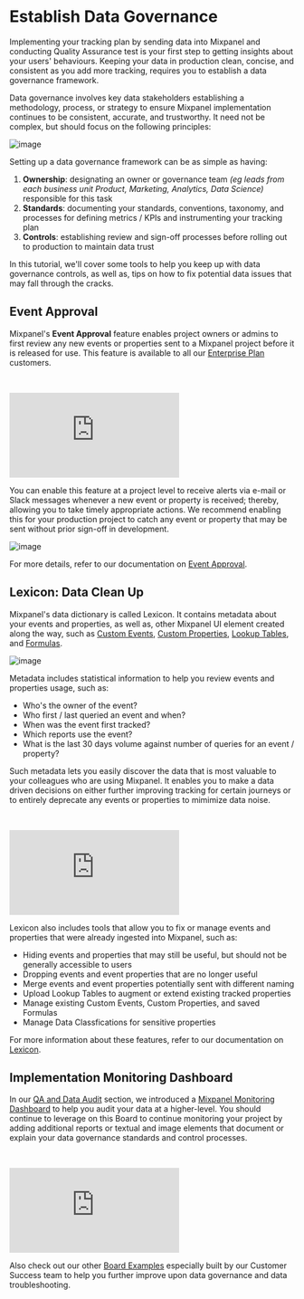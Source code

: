 # Establish Data Governance

Implementing your tracking plan by sending data into Mixpanel and conducting Quality Assurance test is your first step to getting insights about your users' behaviours. Keeping your data in production clean, concise, and consistent as you add more tracking, requires you to establish a data governance framework.

Data governance involves key data stakeholders establishing a methodology, process, or strategy to ensure Mixpanel implementation continues to be consistent, accurate, and trustworthy. It need not be complex, but should focus on the following principles:

![image](/tutorials/data-governance-principles.png "Data Governance Principles")

Setting up a data governance framework can be as simple as having:

1. **Ownership**: designating an owner or governance team *(eg leads from each business unit Product, Marketing, Analytics, Data Science)* responsible for this task
2. **Standards**: documenting your standards, conventions, taxonomy, and processes for defining metrics / KPIs and instrumenting your tracking plan
3. **Controls**: establishing review and sign-off processes before rolling out to production to maintain data trust

In this tutorial, we'll cover some tools to help you keep up with data governance controls, as well as, tips on how to fix potential data issues that may fall through the cracks.

## Event Approval

Mixpanel's **Event Approval** feature enables project owners or admins to first review any new events or properties sent to a Mixpanel project before it is released for use. This feature is available to all our [Enterprise Plan](https://mixpanel.com/settings/org/plan) customers.

<br />
<p style={{ position: 'relative', paddingBottom: '56.25%', height: 0, overflow: 'hidden' }}>
  <iframe src="https://www.youtube.com/embed/tVm9BYeuzPs?rel=0" title="Lexicon Overview and Data Clean Up" frameborder="0" webkitallowfullscreen="true" mozallowfullscreen="true" allowFullScreen style={{position: 'absolute', top: 0, left: 0, width: '100%', height: '100%'}}></iframe>
</p>

You can enable this feature at a project level to receive alerts via e-mail or Slack messages whenever a new event or property is received; thereby, allowing you to take timely appropriate actions. We recommend enabling this for your production project to catch any event or property that may be sent without prior sign-off in development.

![image](/tutorials/event-approval.png "Events Approval")

For more details, refer to our documentation on [Event Approval](/docs/data-governance/event-approval).

## Lexicon: Data Clean Up

Mixpanel's data dictionary is called Lexicon. It contains metadata about your events and properties, as well as, other Mixpanel UI element created along the way, such as [Custom Events](/docs/features/custom-events), [Custom Properties](/docs/features/custom-properties), [Lookup Tables](/docs/data-structure/lookup-tables), and [Formulas](/changelogs/2023-11-09-saved-formulas).

![image](/tutorials/events-metadata.png "Events Metadata")

Metadata includes statistical information to help you review events and properties usage, such as:

- Who's the owner of the event?
- Who first / last queried an event and when?
- When was the event first tracked?
- Which reports use the event?
- What is the last 30 days volume against number of queries for an event / property?

Such metadata lets you easily discover the data that is most valuable to your colleagues who are using Mixpanel. It enables you to make a data driven decisions on either further improving tracking for certain journeys or to entirely deprecate any events or properties to mimimize data noise.

<br />
<p style={{ position: 'relative', paddingBottom: '56.25%', height: 0, overflow: 'hidden' }}>
  <iframe src="https://www.youtube.com/embed/mf_AaDt4Hzw?rel=0" title="Lexicon Overview and Data Clean Up" frameborder="0" webkitallowfullscreen="true" mozallowfullscreen="true" allowFullScreen style={{position: 'absolute', top: 0, left: 0, width: '100%', height: '100%'}}></iframe>
</p>

Lexicon also includes tools that allow you to fix or manage events and properties that were already ingested into Mixpanel, such as:

- Hiding events and properties that may still be useful, but should not be generally accessible to users
- Dropping events and event properties that are no longer useful
- Merge events and event properties potentially sent with different naming
- Upload Lookup Tables to augment or extend existing tracked properties
- Manage existing Custom Events, Custom Properties, and saved Formulas
- Manage Data Classfications for sensitive properties

For more information about these features, refer to our documentation on [Lexicon](/docs/data-governance/lexicon).

## Implementation Monitoring Dashboard

In our [QA and Data Audit](/docs/tutorials/implement/qa-data-audit#mixpanel-monitoring-dashboard) section, we introduced a [Mixpanel Monitoring Dashboard](https://mixpanel.com/project/2195193/view/139237/app/boards/#id=6051217) to help you audit your data at a higher-level. You should continue to leverage on this Board to continue monitoring your project by adding additional reports or textual and image elements that document or explain your data governance standards and control processes.

<br />
<p style={{ position: 'relative', paddingBottom: '56.25%', height: 0, overflow: 'hidden' }}>
  <iframe src="https://www.youtube.com/embed/0Uc4lodA9Ok?rel=0" title="Use a Board Template to Monitor Your Data Health" frameborder="0" webkitallowfullscreen="true" mozallowfullscreen="true" allowFullScreen style={{position: 'absolute', top: 0, left: 0, width: '100%', height: '100%'}}></iframe>
</p>

Also check out our other [Board Examples](/docs/boards/templates#other-examples) especially built by our Customer Success team to help you further improve upon data governance and data troubleshooting.
